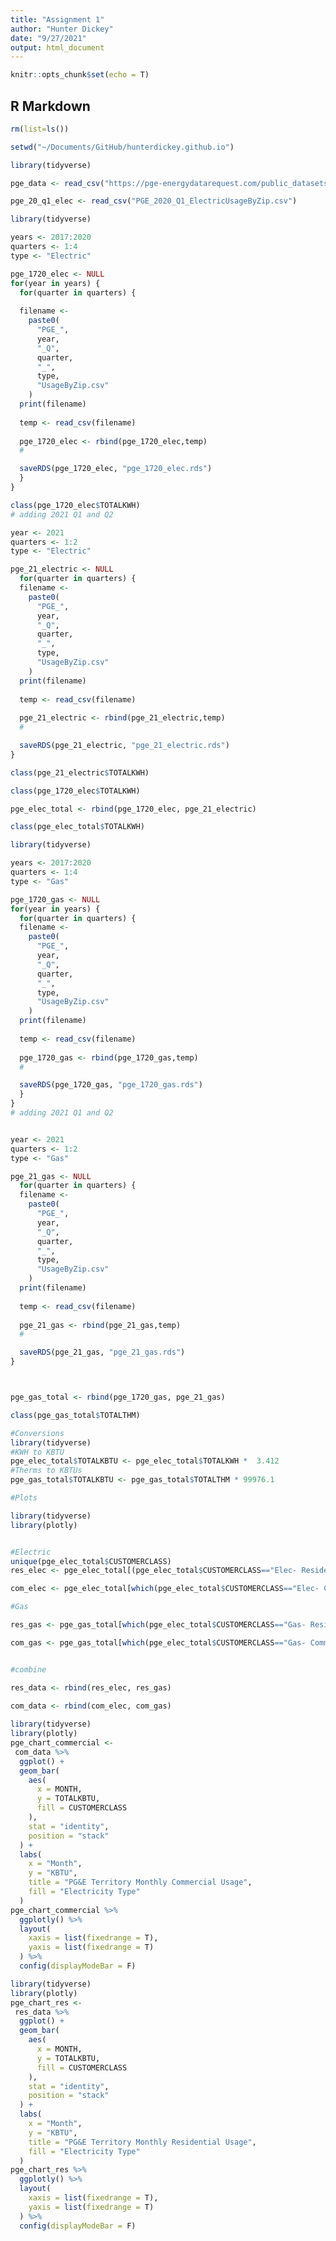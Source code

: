```yaml
---
title: "Assignment 1"
author: "Hunter Dickey"
date: "9/27/2021"
output: html_document
---
```


```r
knitr::opts_chunk$set(echo = T)


```

## R Markdown
```r
rm(list=ls())

setwd("~/Documents/GitHub/hunterdickey.github.io")

library(tidyverse)

pge_data <- read_csv("https://pge-energydatarequest.com/public_datasets")

pge_20_q1_elec <- read_csv("PGE_2020_Q1_ElectricUsageByZip.csv")


```

```r
library(tidyverse)

years <- 2017:2020
quarters <- 1:4
type <- "Electric"

pge_1720_elec <- NULL
for(year in years) {
  for(quarter in quarters) {
  
  filename <- 
    paste0(
      "PGE_",
      year,
      "_Q",
      quarter,
      "_",
      type,
      "UsageByZip.csv"
    )
  print(filename)
  
  temp <- read_csv(filename)
  
  pge_1720_elec <- rbind(pge_1720_elec,temp)
  # 

  saveRDS(pge_1720_elec, "pge_1720_elec.rds")
  }
}

class(pge_1720_elec$TOTALKWH)
# adding 2021 Q1 and Q2


```


```r
year <- 2021
quarters <- 1:2
type <- "Electric"

pge_21_electric <- NULL
  for(quarter in quarters) {
  filename <- 
    paste0(
      "PGE_",
      year,
      "_Q",
      quarter,
      "_",
      type,
      "UsageByZip.csv"
    )
  print(filename)
  
  temp <- read_csv(filename)
  
  pge_21_electric <- rbind(pge_21_electric,temp)
  # 

  saveRDS(pge_21_electric, "pge_21_electric.rds")
}

class(pge_21_electric$TOTALKWH)

class(pge_1720_elec$TOTALKWH)

pge_elec_total <- rbind(pge_1720_elec, pge_21_electric)

class(pge_elec_total$TOTALKWH)
```



```r
library(tidyverse)

years <- 2017:2020
quarters <- 1:4
type <- "Gas"

pge_1720_gas <- NULL
for(year in years) {
  for(quarter in quarters) {
  filename <- 
    paste0(
      "PGE_",
      year,
      "_Q",
      quarter,
      "_",
      type,
      "UsageByZip.csv"
    )
  print(filename)
  
  temp <- read_csv(filename)
  
  pge_1720_gas <- rbind(pge_1720_gas,temp)
  # 

  saveRDS(pge_1720_gas, "pge_1720_gas.rds")
  }
}
# adding 2021 Q1 and Q2


year <- 2021
quarters <- 1:2
type <- "Gas"

pge_21_gas <- NULL
  for(quarter in quarters) {
  filename <- 
    paste0(
      "PGE_",
      year,
      "_Q",
      quarter,
      "_",
      type,
      "UsageByZip.csv"
    )
  print(filename)
  
  temp <- read_csv(filename)
  
  pge_21_gas <- rbind(pge_21_gas,temp)
  # 

  saveRDS(pge_21_gas, "pge_21_gas.rds")
}



pge_gas_total <- rbind(pge_1720_gas, pge_21_gas)

class(pge_gas_total$TOTALTHM)

```

```r
#Conversions
library(tidyverse)
#KWH to KBTU
pge_elec_total$TOTALKBTU <- pge_elec_total$TOTALKWH *  3.412
#Therms to KBTUs
pge_gas_total$TOTALKBTU <- pge_gas_total$TOTALTHM * 99976.1


```


```r
#Plots

library(tidyverse)
library(plotly)


#Electric 
unique(pge_elec_total$CUSTOMERCLASS)
res_elec <- pge_elec_total[(pge_elec_total$CUSTOMERCLASS=="Elec- Residential"), na.rm = TRUE]

com_elec <- pge_elec_total[which(pge_elec_total$CUSTOMERCLASS=="Elec- Commercial"), na.rm = TRUE]

#Gas

res_gas <- pge_gas_total[which(pge_elec_total$CUSTOMERCLASS=="Gas- Residential"), na.rm = TRUE]

com_gas <- pge_gas_total[which(pge_elec_total$CUSTOMERCLASS=="Gas- Commercial"), na.rm = TRUE]


#combine

res_data <- rbind(res_elec, res_gas)
  
com_data <- rbind(com_elec, com_gas)
```

```r
library(tidyverse)
library(plotly)
pge_chart_commercial <-
 com_data %>% 
  ggplot() +
  geom_bar(
    aes(
      x = MONTH,
      y = TOTALKBTU,
      fill = CUSTOMERCLASS
    ),
    stat = "identity",
    position = "stack"
  ) +
  labs(
    x = "Month",
    y = "KBTU",
    title = "PG&E Territory Monthly Commercial Usage",
    fill = "Electricity Type"
  )
pge_chart_commercial %>% 
  ggplotly() %>% 
  layout(
    xaxis = list(fixedrange = T),
    yaxis = list(fixedrange = T)
  ) %>% 
  config(displayModeBar = F)

```

```r
library(tidyverse)
library(plotly)
pge_chart_res <-
 res_data %>% 
  ggplot() +
  geom_bar(
    aes(
      x = MONTH,
      y = TOTALKBTU,
      fill = CUSTOMERCLASS
    ),
    stat = "identity",
    position = "stack"
  ) +
  labs(
    x = "Month",
    y = "KBTU",
    title = "PG&E Territory Monthly Residential Usage",
    fill = "Electricity Type"
  )
pge_chart_res %>% 
  ggplotly() %>% 
  layout(
    xaxis = list(fixedrange = T),
    yaxis = list(fixedrange = T)
  ) %>% 
  config(displayModeBar = F)
```

